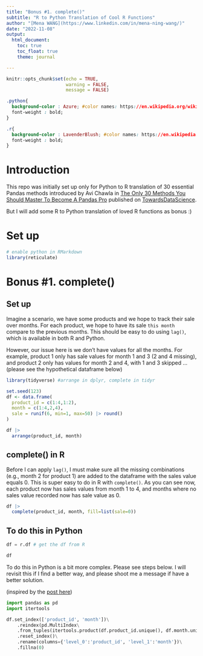 ```yaml
---
title: "Bonus #1. complete()"
subtitle: "R to Python Translation of Cool R Functions"
author: "[Mena WANG](https://www.linkedin.com/in/mena-ning-wang/)"
date: "2022-11-08"
output: 
  html_document:
    toc: true
    toc_float: true
    theme: journal

---
```


```r
knitr::opts_chunk$set(echo = TRUE,
                      warning = FALSE,
                      message = FALSE)
```


```css

.python{
  background-color : Azure; #color names: https://en.wikipedia.org/wiki/Web_colors
  font-weight : bold;
}

.r{
  background-color : LavenderBlush; #color names: https://en.wikipedia.org/wiki/Web_colors
  font-weight : bold;
}

```

# Introduction

This repo was initially set up only for Python to R translation of 30 essential Pandas methods introduced by Avi Chawla in [The Only 30 Methods You Should Master To Become A Pandas Pro](https://towardsdatascience.com/the-only-30-methods-you-should-master-to-become-a-pandas-pro-749795084bb2) published on [TowardsDataScience](https://towardsdatascience.com/).  

But I will add some R to Python translation of loved R functions as bonus :) 

# Set up

```r
# enable python in RMarkdown
library(reticulate)

```


# Bonus #1. complete()

## Set up

Imagine a scenario, we have some products and we hope to track their sale over months. For each product, we hope to have its sale `this month` compare to the previous months. This should be easy to do using `lag()`, which is available in both R and Python. 

However, our issue here is we don't have values for all the months. For example, product 1 only has sale values for month 1 and 3 (2 and 4 missing), and product 2 only has values for month 2 and 4, with 1 and 3 skipped ... (please see the hypothetical dataframe below)



```r
library(tidyverse) #arrange in dplyr, complete in tidyr

set.seed(123)
df <- data.frame(
  product_id = c(1:4,1:2),
  month = c(1:4,2,4),
  sale = runif(6, min=1, max=50) |> round()
)

df |> 
  arrange(product_id, month)

```


## complete() in R

Before I can apply `lag()`, I must make sure all the missing combinations (e.g., month 2 for product 1) are added to the dataframe with the sales value equals 0. This is super easy to do in R with `complete()`. As you can see now, each product now has sales values from month 1 to 4, and months where no sales value recorded now has sale value as 0.

```r
df |> 
  complete(product_id, month, fill=list(sale=0))

```


## To do this in Python

```python
df = r.df # get the df from R

df
```

To do this in Python is a bit more complex. Please see steps below. I will revisit this if I find a better way, and please shoot me a message if have a better solution. 

(inspired by the [post here](https://stackoverflow.com/questions/52104737/python-how-to-expand-a-pandas-dataframes-rows-to-include-all-combinations-of))

```python
import pandas as pd
import itertools

df.set_index(['product_id', 'month'])\
    .reindex(pd.MultiIndex\
    .from_tuples(itertools.product(df.product_id.unique(), df.month.unique())))\
    .reset_index()\
    .rename(columns={'level_0':'product_id', 'level_1':'month'})\
    .fillna(0)
```

